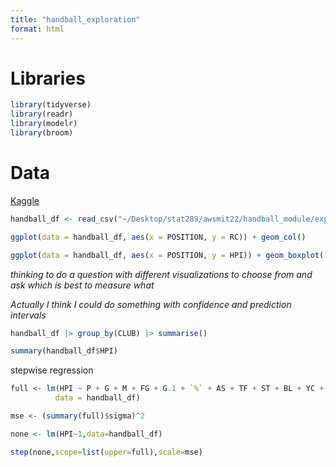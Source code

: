 ```yaml
---
title: "handball_exploration"
format: html
---
```

# Libraries

```r
library(tidyverse)
library(readr)
library(modelr)
library(broom)
```

# Data

[Kaggle](https://www.kaggle.com/datasets/nemanjagojkovic/handball-bundesliga-stats-202223)

```r
handball_df <- read_csv("~/Desktop/stat289/awsmit22/handball_module/exploration/handball_stats.csv")
```

```r
ggplot(data = handball_df, aes(x = POSITION, y = RC)) + geom_col()
```

```r
ggplot(data = handball_df, aes(x = POSITION, y = HPI)) + geom_boxplot()
```

*thinking to do a question with different visualizations to choose from and ask which is best to measure what*

*Actually I think I could do something with confidence and prediction intervals*
```r
handball_df |> group_by(CLUB) |> summarise()
```

```r
summary(handball_df$HPI)
```

stepwise regression

```r
full <- lm(HPI ~ P + G + M + FG + G.1 + `%` + AS + TF + ST + BL + YC + `2MIN` + RC + BK + HPI,
          data = handball_df)

mse <- (summary(full)$sigma)^2

none <- lm(HPI~1,data=handball_df)

step(none,scope=list(upper=full),scale=mse)
```


